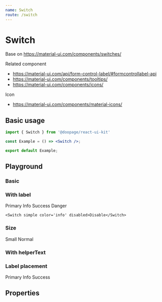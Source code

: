 ```yaml
---
name: Switch
route: /switch
---
```







# Switch
Base on https://material-ui.com/components/switches/

Related component
- https://material-ui.com/api/form-control-label/#formcontrollabel-api
- https://material-ui.com/components/tooltips/
- https://material-ui.com/components/icons/

Icon
- https://material-ui.com/components/material-icons/

## Basic usage

```jsx
import { Switch } from '@doopage/react-ui-kit'

const Example = () => <Switch />;

export default Example;
```

## Playground

### Basic
<Playground>
    <Switch color='primary'/>
    <Switch color='primary' disabled/>
</Playground>

### With label
<Playground>
    <Switch color='primary' checked>Primary</Switch>
    <Switch color='info' checked>Info</Switch>
    <Switch color='warning' label='Warning' checked/>
    <Switch color='success' checked>Success</Switch>
    <Switch color='danger' checked>Danger</Switch>

    <Switch simple color='info' disabled>Disable</Switch>
</Playground>

### Size
<Playground>
    <Switch size='small' color='success'>Small</Switch>
    <Switch size='normal' color='warning'>Normal</Switch>
</Playground>

### With helperText
<Playground>
    <Switch helperText='this is heplerText'/>
</Playground>

### Label placement
<Playground>
    <Space spaceWidth={15}>
        <Switch color='primary' checked labelPlacement='start'>Primary</Switch>
        <Switch color='info' checked labelPlacement='end'>Info</Switch>
        <Switch color='warning' label='Warning' checked labelPlacement='bottom'/>
        <Switch color='success' checked labelPlacement='top'>Success</Switch>
    </Space>
</Playground>

## Properties

<Props of={Switch}/>
